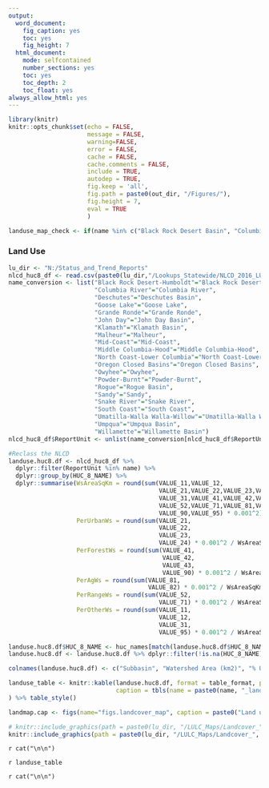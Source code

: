---
output: 
  word_document:
    fig_caption: yes
    toc: yes  
    fig_height: 7
  html_document:
    mode: selfcontained
    number_sections: yes
    toc: yes
    toc_depth: 2
    toc_float: yes
always_allow_html: yes
---

```{r global-setup, include=FALSE}

library(knitr)
knitr::opts_chunk$set(echo = FALSE,
                      message = FALSE,
                      warning=FALSE,
                      error = FALSE,
                      cache = FALSE,
                      cache.comments = FALSE,
                      include = TRUE,
                      autodep = TRUE,
                      fig.keep = 'all',
                      fig.path = paste0(out_dir, "/Figures/"),
                      fig.height = 7,
                      eval = TRUE
                      )

landuse_map_check <- if(name %in% c("Black Rock Desert Basin", "Columbia River", "Goose Lake", "Oregon Closed Basins", "Snake River")){FALSE}else{TRUE}

```

### Land Use

```{r landuse-table, include=FALSE, results='asis'}

lu_dir <- "N:/Status_and_Trend_Reports"
nlcd_huc8_df <- read.csv(paste0(lu_dir,"/Lookups_Statewide/NLCD_2016_LU_sqm_by_HUC8_ReportUnit.txt"), quote="", stringsAsFactors=FALSE)
name_conversion <- list("Black Rock Desert-Humboldt"="Black Rock Desert Basin",
                        "Columbia River"="Columbia River",
                        "Deschutes"="Deschutes Basin",
                        "Goose Lake"="Goose Lake",
                        "Grande Ronde"="Grande Ronde",
                        "John Day"="John Day Basin",
                        "Klamath"="Klamath Basin",
                        "Malheur"="Malheur",
                        "Mid-Coast"="Mid-Coast",
                        "Middle Columbia-Hood"="Middle Columbia-Hood",
                        "North Coast-Lower Columbia"="North Coast-Lower Columbia",
                        "Oregon Closed Basins"="Oregon Closed Basins",
                        "Owyhee"="Owyhee",
                        "Powder-Burnt"="Powder-Burnt",
                        "Rogue"="Rogue Basin",
                        "Sandy"="Sandy",
                        "Snake River"="Snake River",
                        "South Coast"="South Coast",
                        "Umatilla-Walla Walla-Willow"="Umatilla-Walla Walla-Willow",
                        "Umpqua"="Umpqua Basin",
                        "Willamette"="Willamette Basin")
nlcd_huc8_df$ReportUnit <- unlist(name_conversion[nlcd_huc8_df$ReportUnit])

#Reclass the NLCD
landuse.huc8.df <- nlcd_huc8_df %>% 
  dplyr::filter(ReportUnit %in% name) %>% 
  dplyr::group_by(HUC_8_NAME) %>% 
  dplyr::summarise(WsAreaSqKm = round(sum(VALUE_11,VALUE_12,
                                          VALUE_21,VALUE_22,VALUE_23,VALUE_24,
                                          VALUE_31,VALUE_41,VALUE_42,VALUE_43,
                                          VALUE_52,VALUE_71,VALUE_81,VALUE_82,
                                          VALUE_90,VALUE_95) * 0.001^2),
                   PerUrbanWs = round(sum(VALUE_21,
                                          VALUE_22,
                                          VALUE_23,
                                          VALUE_24) * 0.001^2 / WsAreaSqKm * 100, 1),
                   PerForestWs = round(sum(VALUE_41,
                                           VALUE_42,
                                           VALUE_43,
                                           VALUE_90) * 0.001^2 / WsAreaSqKm * 100, 1),
                   PerAgWs = round(sum(VALUE_81,
                                       VALUE_82) * 0.001^2 / WsAreaSqKm * 100, 1),
                   PerRangeWs = round(sum(VALUE_52,
                                          VALUE_71) * 0.001^2 / WsAreaSqKm * 100, 1),
                   PerOtherWs = round(sum(VALUE_11,
                                          VALUE_12,
                                          VALUE_31,
                                          VALUE_95) * 0.001^2 / WsAreaSqKm * 100, 1))

landuse.huc8.df$HUC_8_NAME <- huc_names[match(landuse.huc8.df$HUC_8_NAME, huc_names$HUC8),]$HUC8_Name
landuse.huc8.df <- landuse.huc8.df %>% dplyr::filter(!is.na(HUC_8_NAME))

colnames(landuse.huc8.df) <- c("Subbasin", "Watershed Area (km2)", "% Urban/Roads", "% Forest", "% Cultivated"," % Range/Forest Disturbance", " %Other")

landuse_table <- knitr::kable(landuse.huc8.df, format = table_format, padding = 0, digits = 1, row.names = FALSE,
                              caption = tbls(name = paste0(name, "_landuse_tab"), caption = paste("Land use within the ", name, " Basin"))
) %>% table_style()

```


```{r lancover-map,eval.after="fig.cap", fig.cap=landmap.cap, results='asis', cache=FALSE, eval=landuse_map_check, fig.height=7, out.height='615px'}
landmap.cap <- figs(name="figs.landcover_map", caption = paste0("Land use in the ", name, " administrative basin."))

# knitr::include_graphics(path = paste0(lu_dir, "/LULC_Maps/Landcover_",basin,".png"))
knitr::include_graphics(path = paste0(lu_dir, "/LULC_Maps/Landcover_", gsub(" ", "_", name), ".png"))

```

`r cat("\n\n")`

`r landuse_table`

`r cat("\n\n")`
